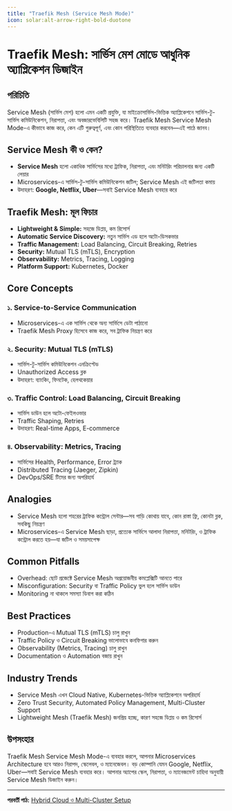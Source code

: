 ```yaml
---
title: "Traefik Mesh (Service Mesh Mode)"
icon: solar:alt-arrow-right-bold-duotone
---
```


# Traefik Mesh: সার্ভিস মেশ মোডে আধুনিক অ্যাপ্লিকেশন ডিজাইন

## পরিচিতি

Service Mesh (সার্ভিস মেশ) হলো এমন একটি প্রযুক্তি, যা মাইক্রোসার্ভিস-ভিত্তিক অ্যাপ্লিকেশনে সার্ভিস-টু-সার্ভিস কমিউনিকেশন, নিরাপত্তা, এবং অবজারভেবিলিটি সহজ করে। Traefik Mesh Service Mesh Mode-এ কীভাবে কাজ করে, কেন এটি গুরুত্বপূর্ণ, এবং কোন পরিস্থিতিতে ব্যবহার করবেন—এই পাঠে জানব।

## Service Mesh কী ও কেন?

- **Service Mesh** হলো একাধিক সার্ভিসের মধ্যে ট্রাফিক, নিরাপত্তা, এবং মনিটরিং পরিচালনার জন্য একটি লেয়ার
- Microservices-এ সার্ভিস-টু-সার্ভিস কমিউনিকেশন জটিল; Service Mesh এই জটিলতা কমায়
- উদাহরণ: **Google, Netflix, Uber**—সবাই Service Mesh ব্যবহার করে

## Traefik Mesh: মূল ফিচার

- **Lightweight & Simple:** সহজে ডিপ্লয়, কম রিসোর্স
- **Automatic Service Discovery:** নতুন সার্ভিস এড হলে অটো-ডিসকভার
- **Traffic Management:** Load Balancing, Circuit Breaking, Retries
- **Security:** Mutual TLS (mTLS), Encryption
- **Observability:** Metrics, Tracing, Logging
- **Platform Support:** Kubernetes, Docker

## Core Concepts

### ১. Service-to-Service Communication
- Microservices-এ এক সার্ভিস থেকে অন্য সার্ভিসে ডেটা পাঠানো
- Traefik Mesh Proxy হিসেবে কাজ করে, সব ট্রাফিক নিয়ন্ত্রণ করে

### ২. Security: Mutual TLS (mTLS)
- সার্ভিস-টু-সার্ভিস কমিউনিকেশন এনক্রিপ্টেড
- Unauthorized Access ব্লক
- উদাহরণ: ব্যাংকিং, ফিনটেক, হেলথকেয়ার

### ৩. Traffic Control: Load Balancing, Circuit Breaking
- সার্ভিস ডাউন হলে অটো-ফেইলওভার
- Traffic Shaping, Retries
- উদাহরণ: Real-time Apps, E-commerce

### ৪. Observability: Metrics, Tracing
- সার্ভিসের Health, Performance, Error ট্র্যাক
- Distributed Tracing (Jaeger, Zipkin)
- DevOps/SRE টিমের জন্য অপরিহার্য

## Analogies

- Service Mesh হলো শহরের ট্রাফিক কন্ট্রোল সেন্টার—সব গাড়ি কোথায় যাবে, কোন রাস্তা ফ্রি, কোনটা ব্লক, সবকিছু নিয়ন্ত্রণ
- Microservices-এ Service Mesh ছাড়া, প্রত্যেক সার্ভিসে আলাদা নিরাপত্তা, মনিটরিং, ও ট্রাফিক কন্ট্রোল করতে হয়—যা জটিল ও সময়সাপেক্ষ

## Common Pitfalls

- Overhead: ছোট প্রজেক্টে Service Mesh অপ্রয়োজনীয় কমপ্লেক্সিটি আনতে পারে
- Misconfiguration: Security বা Traffic Policy ভুল হলে সার্ভিস ডাউন
- Monitoring না থাকলে সমস্যা ডিবাগ করা কঠিন

## Best Practices

- Production-এ Mutual TLS (mTLS) চালু রাখুন
- Traffic Policy ও Circuit Breaking ভালোভাবে কনফিগার করুন
- Observability (Metrics, Tracing) চালু রাখুন
- Documentation ও Automation বজায় রাখুন

## Industry Trends

- Service Mesh এখন Cloud Native, Kubernetes-ভিত্তিক অ্যাপ্লিকেশনে অপরিহার্য
- Zero Trust Security, Automated Policy Management, Multi-Cluster Support
- Lightweight Mesh (Traefik Mesh) জনপ্রিয় হচ্ছে, কারণ সহজে ডিপ্লয় ও কম রিসোর্স

## উপসংহার

Traefik Mesh Service Mesh Mode-এ ব্যবহার করলে, আপনার Microservices Architecture হবে আরও নিরাপদ, স্কেলেবল, ও ম্যানেজেবল। বড় কোম্পানি যেমন Google, Netflix, Uber—সবাই Service Mesh ব্যবহার করে। আপনার অ্যাপের স্কেল, নিরাপত্তা, ও ম্যানেজমেন্ট চাহিদা অনুযায়ী Service Mesh ডিজাইন করুন।

---

**পরবর্তী পাঠ:** [Hybrid Cloud ও Multi-Cluster Setup](/traefik/hybrid-multi)
